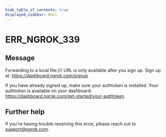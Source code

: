 ```yaml
---
hide_table_of_contents: true
displayed_sidebar: docs
---
```



# ERR_NGROK_339

## Message

Forwarding to a local file:/// URL is only available after you sign up.
Sign up at: https://dashboard.ngrok.com/signup

If you have already signed up, make sure your authtoken is installed.
Your authtoken is available on your dashboard: https://dashboard.ngrok.com/get-started/your-authtoken

<ErrorDetails error="err_ngrok_339" />

## Further help

If you're having trouble resolving this error, please reach out to [support@ngrok.com](mailto:support@ngrok.com?subject=Help%20with%20ERR_NGROK_339).
